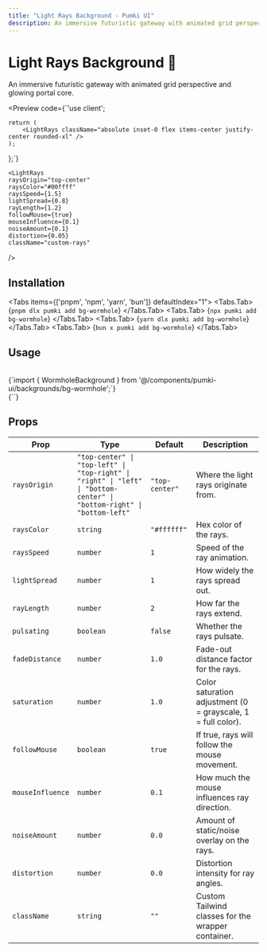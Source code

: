 ```yaml
---
title: "Light Rays Background - Pumki UI"
description: An immersive futuristic gateway with animated grid perspective and glowing portal core.
---
```



# Light Rays Background 🌌

An immersive futuristic gateway with animated grid perspective and glowing portal core.

<Preview 
  code={`'use client';


    return (
        <LightRays className="absolute inset-0 flex items-center justify-center rounded-xl" />
    );
};`}
>

    <LightRays
    raysOrigin="top-center"
    raysColor="#00ffff"
    raysSpeed={1.5}
    lightSpread={0.8}
    rayLength={1.2}
    followMouse={true}
    mouseInfluence={0.1}
    noiseAmount={0.1}
    distortion={0.05}
    className="custom-rays"
  />

</Preview>

## Installation

<Tabs items={['pnpm', 'npm', 'yarn', 'bun']} defaultIndex="1">
  <Tabs.Tab>
    <CodeBlock language="bash">
      {`pnpm dlx pumki add bg-wormhole`}
    </CodeBlock>
  </Tabs.Tab>
  <Tabs.Tab>
    <CodeBlock language="bash">
      {`npx pumki add bg-wormhole`}
    </CodeBlock>
  </Tabs.Tab>
  <Tabs.Tab>
    <CodeBlock language="bash">
      {`yarn dlx pumki add bg-wormhole`}
    </CodeBlock>
  </Tabs.Tab>
  <Tabs.Tab>
    <CodeBlock language="bash">
      {`bun x pumki add bg-wormhole`}
    </CodeBlock>
  </Tabs.Tab>
</Tabs>

## Usage

<br/>

<CodeBlock language="typescript">
    {`import { WormholeBackground } from '@/components/pumki-ui/backgrounds/bg-wormhole';`}
</CodeBlock>

<br/>

<CodeBlock language="typescript">
    {`<WormholeBackground />`}
</CodeBlock>

## Props


<PumkiTableStyles />
<PumkiTable>
<table className="pumki-table">
  <thead>
    <tr>
      <th>Prop</th>
      <th>Type</th>
      <th>Default</th>
      <th>Description</th>
    </tr>
  </thead>
  <tbody>
    <tr><td><code>raysOrigin</code></td><td><code>"top-center" | "top-left" | "top-right" | "right" | "left" | "bottom-center" | "bottom-right" | "bottom-left"</code></td><td><code>"top-center"</code></td><td>Where the light rays originate from.</td></tr>
    <tr><td><code>raysColor</code></td><td><code>string</code></td><td><code>"#ffffff"</code></td><td>Hex color of the rays.</td></tr>
    <tr><td><code>raysSpeed</code></td><td><code>number</code></td><td><code>1</code></td><td>Speed of the ray animation.</td></tr>
    <tr><td><code>lightSpread</code></td><td><code>number</code></td><td><code>1</code></td><td>How widely the rays spread out.</td></tr>
    <tr><td><code>rayLength</code></td><td><code>number</code></td><td><code>2</code></td><td>How far the rays extend.</td></tr>
    <tr><td><code>pulsating</code></td><td><code>boolean</code></td><td><code>false</code></td><td>Whether the rays pulsate.</td></tr>
    <tr><td><code>fadeDistance</code></td><td><code>number</code></td><td><code>1.0</code></td><td>Fade-out distance factor for the rays.</td></tr>
    <tr><td><code>saturation</code></td><td><code>number</code></td><td><code>1.0</code></td><td>Color saturation adjustment (0 = grayscale, 1 = full color).</td></tr>
    <tr><td><code>followMouse</code></td><td><code>boolean</code></td><td><code>true</code></td><td>If true, rays will follow the mouse movement.</td></tr>
    <tr><td><code>mouseInfluence</code></td><td><code>number</code></td><td><code>0.1</code></td><td>How much the mouse influences ray direction.</td></tr>
    <tr><td><code>noiseAmount</code></td><td><code>number</code></td><td><code>0.0</code></td><td>Amount of static/noise overlay on the rays.</td></tr>
    <tr><td><code>distortion</code></td><td><code>number</code></td><td><code>0.0</code></td><td>Distortion intensity for ray angles.</td></tr>
    <tr><td><code>className</code></td><td><code>string</code></td><td><code>""</code></td><td>Custom Tailwind classes for the wrapper container.</td></tr>
  </tbody>
  </table>
</PumkiTable>